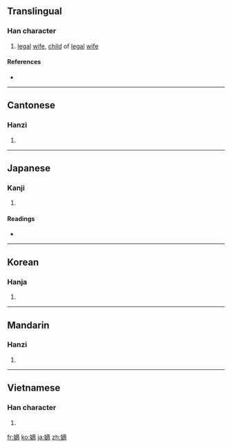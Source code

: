 ==Translingual==

===Han character===
{{Han char|rn=38|rad=女|as=11|sn=14|four=4042<sub>7</sub>|canj=女卜金月 (VYCB)|ids=⿰[[女]][[啇]]}}

# [[legal]] [[wife]], [[child]] of [[legal]] [[wife]]

====References====
* {{Han ref|kx=0270.010|dkj=06656|dj=0537.270|hdz=21078.060|uh=5AE1|ud=23265|bh=B9DE|bd=47582}}

----

==Cantonese==

===Hanzi===
{{yue-hanzi|jyut=|y=dik1}}

# {{defn|Cantonese|sort=女11}}

----

==Japanese==

===Kanji===
{{ja-kanji|grade=c|rs=女11}}

# {{defn|Japanese}}

====Readings====
* {{ja-readings|on=[[ちゃく]] (chaku), [[てき]] (teki)|kun=[[よつぎ]] (yotsugi)}}

----

==Korean==

===Hanja===
{{ko-hanja|hangeul=[[적]]|rv=jeok|mr=chŏk}}

# {{defn|Korean|sort=女11}}

----

==Mandarin==

===Hanzi===
{{cmn-hanzi|pin=[[dí]] ([[di2]])|wg=ti<sup>2</sup>}}

# {{defn|Mandarin|sort=女11}}

----

==Vietnamese==

===Han character===
{{vi-hantu|[[đích]]|rs=女11}}

# {{defn|Vietnamese|sort=女11}}

[[fr:嫡]]
[[ko:嫡]]
[[ja:嫡]]
[[zh:嫡]]
